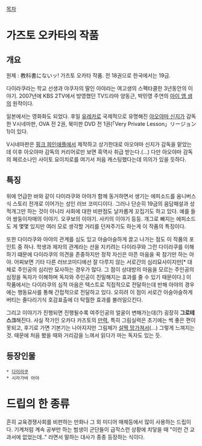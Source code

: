 

[[목차]]

= 가즈토 오카타의 작품 =

== 개요 ==

원제 : 教科書にないッ!
가즈토 오카타 작품. 전 18권으로 한국에서는 19금.

다이라쿠라는 학교 선생과 야쿠자의 딸인 아야라는 여고생의 스펙타클한 3년동안의 이야기. 2007년에 KBS 2TV에서 방영했던 TV드라마 양동근, 박민영 주연의 [[아이 앰 샘#s-3|아이 앰 샘]]의 원작이다.

일본에서는 영화화도 되었다. 후일 [[유레카]]로 국제적으로 유명해진 [[아오야마 신지]]가 감독한 V시네마판, OVA 전 2권, 북미판 DVD 전 1권(「Very Private Lesson」リージョン1)이 있다.

V시네마판은 [[핑크 파인애플]]에서 제작하고 상기한대로 아오야마 신지가 감독을 맡았는데 이후 아오야마 감독의 커리어로만 보면 흑역사 취급 받는다.(…) 다만 아오야마 감독의 페르소나인 사이토 요이치로를 여기서 처음 캐스팅했다는데 의의가 있을 듯하다.


== 특징 ==
위에 언급한 바와 같이 다이라쿠와 아야가 함께 동거하면서 생기는 에피소드를 옴니버스식 스토리 전개로 이어가는 성인 러브 코미디이다. 그러나 단순히 19금의 음담패설과 성적개그만 하는 것이 아니라 사회에 대한 비판점도 날카롭게 꼬집기도 하고 있다. 예를 들어 쌍둥이자매의 이야기. 오쿠보의 이야기. 사키의 이야기 등등. 개그로 빠지는 에피소드도 게 몇몇 있지만 여러 모로 생각할 거리를 던져주기도 하는게 이 작품의 특징이다.

또한 다이라쿠와 아야의 관계를 심도 있고 아슬아슬하게 끌고 나가는 점도 이 작품의 포인트 중 하나. 학생과 제자의 관계라는 선을 지키려는 다이라쿠와 그런 다이라쿠를 이해하기 떄문에 다이라쿠의 의견을 존중하지만 정작 자신은 아픈 마음을 꾹 참기만 하는 아야. 어찌보면 기타 다른 러브코미디에선 잘 다루지 않는 서로간의 심리묘사이지만[* 대체로 주인공의 심리만 묘사하는 경우가 많다. 그 점이 상대방의 마음을 모르는 주인공의 심정을 독자가 이해하며 독자와 주인공이 친밀해지는 효과를 줄 수 있기 때문이다.] 이 작품에서는 다이라쿠의 심적 마음은 텍스트로 직접적으로 전달하는데 반해 아야의 경우에는 행동묘사를 통해 간접적으로 전달하고 있다. 오히려 이 점이 서로간 아슬아슬하게 버티는 줄다리기식 호감표출에 더 탁월한 효과를 불러일으킨다.

그리고 이야기가 진행되면 진행될수록 여주인공의 얼굴이 변해가는데(?) 굉장히 '''그로테스크'''해진다. 사실 작가인 오카다 카즈토의 [[만력]], 특히 그림실력은 초기에는 썩 좋은 편이 못되고, 후기로 가면 기본기는 나아지지만 그림체가 [[역변|살짝 망가져서]](...) 그렇게 느껴지는 것. 때문에 처음 봤을 때와 거리감을 느껴서 읽다가 마는 독자도 있는 듯.


== 등장인물 ==
 * [[다이라쿠]]
 * 시라가바 아야


= 드립의 한 종류 =

흔히 교육경쟁사회를 비판하는 만화나 그 외 미디어 매체등에서 많이 사용하는 드립이다. 기계처럼 계속 공부만 하는 범생이 군단들이 급작스런 상황에 치닿을 때 "이런 건 교과서에 없었는데.." 라면서 말하는 대사가 종종 등장하는 식이다.
